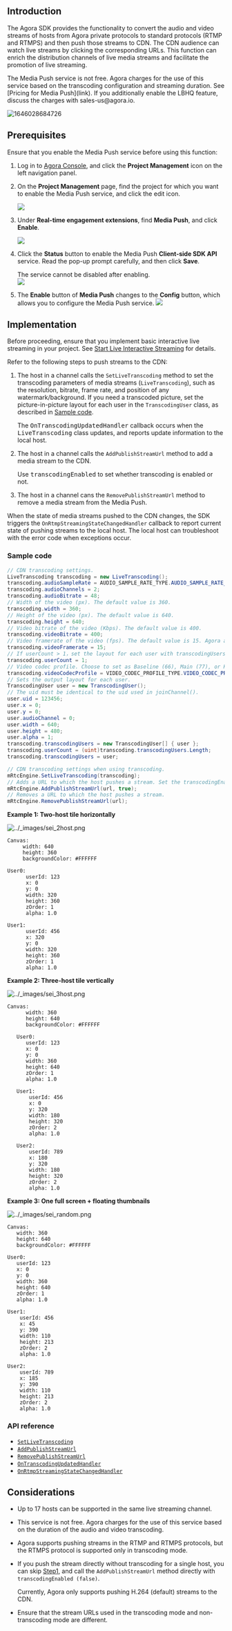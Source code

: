 <PlatformWrapper platform="unity">

## Introduction

The Agora SDK provides the functionality to convert the audio and video streams of hosts from Agora private protocols to standard protocols (RTMP and RTMPS) and then push those streams to CDN. The CDN audience can watch live streams by clicking the corresponding URLs. This function can enrich the distribution channels of live media streams and facilitate the promotion of live streaming.

<div class="alert note">The Media Push service is not free. Agora charges for the use of this service based on the transcoding configuration and streaming duration. See [Pricing for Media Push](link). If you additionally enable the LBHQ feature, discuss the charges with sales-us@agora.io.</div>

![1646028684726](https://web-cdn.agora.io/docs-files/1646028684726)

## Prerequisites

Ensure that you enable the Media Push service before using this function:

1. Log in to [Agora Console](https://console.agora.io/), and click the **Project Management** icon on the left navigation panel.

2. On the **Project Management** page, find the project for which you want to enable the Media Push service, and click the edit icon.

    <img src="https://web-cdn.agora.io/docs-files/1637660034129"/>

3. Under **Real-time engagement extensions**, find **Media Push**, and click **Enable**.

    <img src="https://web-cdn.agora.io/docs-files/1661509060968" />

4. Click the **Status** button to enable the Media Push **Client-side SDK API** service. Read the pop-up prompt carefully, and then click **Save**. <div class="alert note">The service cannot be disabled after enabling. </div>
    <img src="https://web-cdn.agora.io/docs-files/1661509241680" />


5. The **Enable** button of **Media Push** changes to the **Config** button, which allows you to configure the Media Push service.
    <img src="https://web-cdn.agora.io/docs-files/1661509305442" />

## Implementation

Before proceeding, ensure that you implement basic interactive live streaming in your project. See [Start Live Interactive Streaming](../quickstart-guide/start-video-streaming) for details.

Refer to the following steps to push streams to the CDN:

<a name="single"></a>
1. The host in a channel calls the `SetLiveTranscoding` method to set the transcoding parameters of media streams (`LiveTranscoding`), such as the resolution, bitrate, frame rate, and position of any watermark/background. If you need a transcoded picture, set the picture-in-picture layout for each user in the `TranscodingUser` class, as described in [Sample code](#sample).

   <div class="alert note">The <tt>OnTranscodingUpdatedHandler</tt> callback occurs when the <tt>LiveTranscoding</tt> class updates, and reports update information to the local host.</div>

2. The host in a channel calls the `AddPublishStreamUrl` method to add a media stream to the CDN.

   <div class="alert note">Use <tt>transcodingEnabled</tt> to set whether transcoding is enabled or not.</div>

3. The host in a channel cans the `RemovePublishStreamUrl` method to remove a media stream from the Media Push.

When the state of media streams pushed to the CDN changes, the SDK triggers the `OnRtmpStreamingStateChangedHandler` callback to report current state of pushing streams to the local host. The local host can troubleshoot with the error code when exceptions occur.

<a name="sample"></a>
### Sample code

```csharp
// CDN transcoding settings.
LiveTranscoding transcoding = new LiveTranscoding();
transcoding.audioSampleRate = AUDIO_SAMPLE_RATE_TYPE.AUDIO_SAMPLE_RATE_44100;
transcoding.audioChannels = 2;
transcoding.audioBitrate = 48;
// Width of the video (px). The default value is 360.
transcoding.width = 360;
// Height of the video (px). The default value is 640.
transcoding.height = 640;
// Video bitrate of the video (Kbps). The default value is 400.
transcoding.videoBitrate = 400;
// Video framerate of the video (fps). The default value is 15. Agora adjusts all values over 30 to 30.
transcoding.videoFramerate = 15;
// If userCount > 1，set the layout for each user with transcodingUsers.
transcoding.userCount = 1;
// Video codec profile. Choose to set as Baseline (66), Main (77), or High (100). If you set this parameter to other values, Agora adjusts it to the default value 100.
transcoding.videoCodecProfile = VIDEO_CODEC_PROFILE_TYPE.VIDEO_CODEC_PROFILE_HIGH;
// Sets the output layout for each user.
TranscodingUser user = new TranscodingUser();
// The uid must be identical to the uid used in joinChannel().
user.uid = 123456;
user.x = 0;
user.y = 0;
user.audioChannel = 0;
user.width = 640;
user.height = 480;
user.alpha = 1;
transcoding.transcodingUsers = new TranscodingUser[] { user };
transcoding.userCount = (uint)transcoding.transcodingUsers.Length;
transcoding.transcodingUsers = user;

// CDN transcoding settings when using transcoding.
mRtcEngine.SetLiveTranscoding(transcoding);
// Adds a URL to which the host pushes a stream. Set the transcodingEnabled parameter as true to enable the transcoding service. Once transcoding is enabled, you need to set the live transcoding configurations by calling the SetLiveTranscoding method. Agora does not recommend transcoding in the case of a single host.
mRtcEngine.AddPublishStreamUrl(url, true);
// Removes a URL to which the host pushes a stream.
mRtcEngine.RemovePublishStreamUrl(url);
```

**Example 1: Two-host tile horizontally**


<img alt="../_images/sei_2host.png" src="https://web-cdn.agora.io/docs-files/en/sei_2host.png" />


```
Canvas:
     width: 640
     height: 360
     backgroundColor: #FFFFFF

User0:
      userId: 123
      x: 0
      y: 0
      width: 320
      height: 360
      zOrder: 1
      alpha: 1.0

User1:
      userId: 456
      x: 320
      y: 0
      width: 320
      height: 360
      zOrder: 1
      alpha: 1.0
```

**Example 2: Three-host tile vertically**

<img alt="../_images/sei_3host.png" src="https://web-cdn.agora.io/docs-files/en/sei_3host.png"/>

```
Canvas:
      width: 360
      height: 640
      backgroundColor: #FFFFFF

   User0:
      userId: 123
      x: 0
      y: 0
      width: 360
      height: 640
      zOrder: 1
      alpha: 1.0

   User1:
       userId: 456
       x: 0
       y: 320
       width: 180
       height: 320
       zOrder: 2
       alpha: 1.0

   User2:
       userId: 789
       x: 180
       y: 320
       width: 180
       height: 320
       zOrder: 2
       alpha: 1.0
```

**Example 3: One full screen + floating thumbnails**

<img alt="../_images/sei_random.png" src="https://web-cdn.agora.io/docs-files/en/sei_random.png"/>


```
Canvas:
   width: 360
   height: 640
   backgroundColor: #FFFFFF

User0:
   userId: 123
   x: 0
   y: 0
   width: 360
   height: 640
   zOrder: 1
   alpha: 1.0

User1:
    userId: 456
    x: 45
    y: 390
    width: 110
    height: 213
    zOrder: 2
    alpha: 1.0

User2:
    userId: 789
    x: 185
    y: 390
    width: 110
    height: 213
    zOrder: 2
    alpha: 1.0
```

### API reference

- [`SetLiveTranscoding`](https://api-ref.agora.io/en/video-sdk/unity/3.x/classagora__gaming__rtc_1_1_i_rtc_engine.html#ade2c42adc26d8c56d8adfebf5c19e310)
- [`AddPublishStreamUrl`](https://api-ref.agora.io/en/video-sdk/unity/3.x/classagora__gaming__rtc_1_1_i_rtc_engine.html#a7af36af97846ff7f0535316ccabc7d05)
- [`RemovePublishStreamUrl`](https://api-ref.agora.io/en/video-sdk/unity/3.x/classagora__gaming__rtc_1_1_i_rtc_engine.html#a7b41d47fdce55b8a82e4ef4cee72b5cd)
- [`OnTranscodingUpdatedHandler`](https://api-ref.agora.io/en/video-sdk/unity/3.x/namespaceagora__gaming__rtc.html#abfa4d0ed623cf7b5776f2651caeea936)
- [`OnRtmpStreamingStateChangedHandler`](https://api-ref.agora.io/en/video-sdk/unity/3.x/namespaceagora__gaming__rtc.html#a589c11ed19b0638824aa1b2e23971271)

## Considerations

- Up to 17 hosts can be supported in the same live streaming channel.
- This service is not free. Agora charges for the use of this service based on the duration of the audio and video transcoding.
- Agora supports pushing streams in the RTMP and RTMPS protocols, but the RTMPS protocol is supported only in transcoding mode.
- If you push the stream directly without transcoding for a single host, you can skip [Step1](#single), and call the `AddPublishStreamUrl` method directly with `transcodingEnabled (false)`.

  <div class="alert note">Currently, Agora only supports pushing H.264 (default) streams to the CDN.</div>

- Ensure that the stream URLs used in the transcoding mode and non-transcoding mode are different.

</PlatformWrapper>